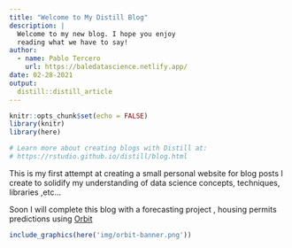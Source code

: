 ```yaml
---
title: "Welcome to My Distill Blog"
description: |
  Welcome to my new blog. I hope you enjoy 
  reading what we have to say!
author:
  - name: Pablo Tercero 
    url: https://baledatascience.netlify.app/
date: 02-28-2021
output: 
  distill::distill_article
---
```


```r
knitr::opts_chunk$set(echo = FALSE)
library(knitr)
library(here)

# Learn more about creating blogs with Distill at:
# https://rstudio.github.io/distill/blog.html

```


This is my first attempt at creating a small personal website for 
blog posts I create to solidify my understanding of data science concepts, techniques, libraries ,etc...

Soon I will complete this blog with a forecasting project , housing permits predictions using [Orbit](https://github.com/uber/orbit) 

```r
include_graphics(here('img/orbit-banner.png'))
```

